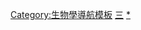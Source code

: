 {{Navbox 
|name = 蛋白质三级结构
|title=[[蛋白質三級結構]]
|listclass = hlist

|group1= 总览
|list1= 
* [[結構域|蛋白質結構域]]
* [[蛋白質摺疊]]
* [[蛋白質結構測定方法]]

|group2= 全α型折叠
|list2= 
* {{le|螺旋束|Helix bundle}}
* [[珠蛋白|珠蛋白摺疊]]
* [[同源框|同源框折叠]]
* {{le|α螺线管|Alpha solenoid}}

|group3= 全β型折叠
|list3= 
* {{le|免疫球蛋白折叠|Immunoglobulin domain}}
* [[Β桶状结构|β桶]]
* {{le|β-螺旋桨结构域|Beta-propeller}} 

|group4= α/β型折叠
|list4= 
* {{le|磷酸丙糖异构酶桶|TIM barrel|TIM桶}}
* [[罗斯曼折叠]]
* [[富亮氨酸重复]]
* {{le|黄素氧化还原蛋白折叠|Flavodoxin fold}}
* {{le|硫氧化还原蛋白折叠|Thioredoxin fold}}
* {{le|三叶形纽结折叠|Trefoil knot fold}}

|group5= α+β型折叠
|list5= 
* [[DNA夾|DNA钳]]
* {{le|铁氧化还原蛋白折叠|Ferredoxin fold}}
* {{le|胰核糖核酸酶|Pancreatic ribonuclease}}
* [[SH2结构域|类SH2折叠]]

|group6= 非常態摺疊
|list6= 
* {{le|芋螺毒素|Conotoxin}}

|below= <div style="float:left;">[[template:蛋白质二级结构|←二級結構]]
</div><div style="float:right;">
[[template:蛋白质四级结构|四級結構→]]</div>
}}
<noinclude>
[[Category:生物學導航模板]]
[[Category:蛋白质生物合成模板|三]]
[[Category:蛋白质结构|*]]
</noinclude>